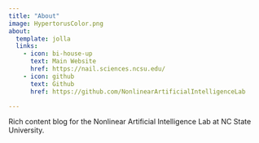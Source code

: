 ```yaml
---
title: "About"
image: HypertorusColor.png
about:
  template: jolla
  links:
    - icon: bi-house-up
      text: Main Website
      href: https://nail.sciences.ncsu.edu/
    - icon: github
      text: Github
      href: https://github.com/NonlinearArtificialIntelligenceLab

---
```


Rich content blog for the Nonlinear Artificial Intelligence Lab at NC State University.
